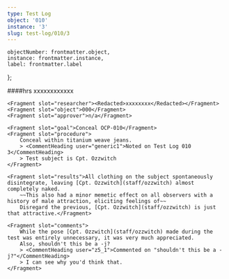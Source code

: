 ```yaml
---
type: Test Log
object: '010'
instance: '3'
slug: test-log/010/3
---
```


    objectNumber: frontmatter.object,
    instance: frontmatter.instance,
    label: frontmatter.label
};

<TestLog item={item} slug={frontmatter.slug}>
    <Fragment slot="date"><RedactedDate/></Fragment>
    <Fragment slot="time"><Redacted>####</Redacted>hrs</Fragment>
    <Fragment slot="location"><Redacted>xxxxxxxxxxxx</Redacted></Fragment>

    <Fragment slot="researcher"><Redacted>xxxxxxxx</Redacted></Fragment>
    <Fragment slot="object">000</Fragment>
    <Fragment slot="approver">n/a</Fragment>

    <Fragment slot="goal">Conceal OCP-010</Fragment>
    <Fragment slot="procedure">
        Conceal within titanium weave jeans.
        > <CommentHeading user="generic1">Noted on Test Log 010 3</CommentHeading>
        > Test subject is Cpt. Ozzwitch
    </Fragment>

    <Fragment slot="results">All clothing on the subject spontaneously disintegrate, leaving [Cpt. Ozzwitch](staff/ozzwitch) almost completely naked.
        ~~This also had a minor memetic effect on all observers with a history of male attraction, eliciting feelings of~~
        Disregard the previous, [Cpt. Ozzwitch](staff/ozzwitch) is just that attractive.</Fragment>

    <Fragment slot="comments">
        While the pose [Cpt. Ozzwitch](staff/ozzwitch) made during the test was entirely unnecessary, it was very much appreciated.
        Also, shouldn't this be a -j?
        > <CommentHeading user="z5_1">Commented on "shouldn't this be a -j?"</CommentHeading>
        > I can see why you'd think that.
    </Fragment>
</TestLog>